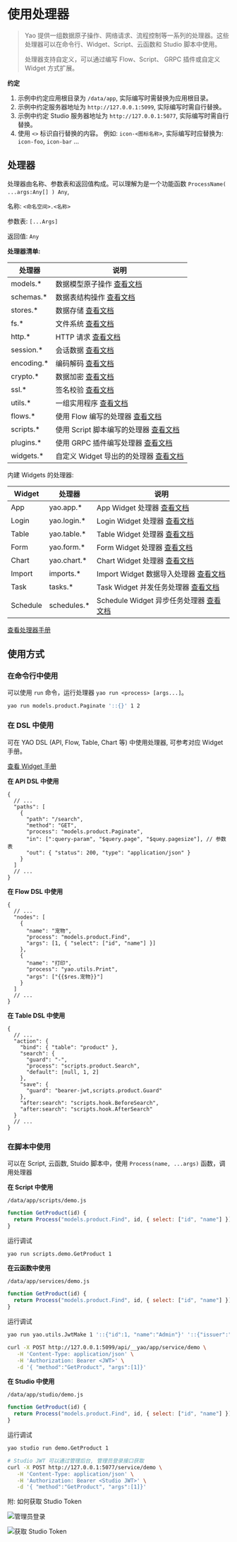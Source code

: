 # 使用处理器

<blockquote>
  <p>
    Yao
    提供一组数据原子操作、网络请求、流程控制等一系列的处理器。这些处理器可以在命令行、Widget、Script、云函数和
    Studio 脚本中使用。
  </p>
  <p>
    处理器支持自定义，可以通过编写 Flow、Script、 GRPC 插件或自定义 Widget
    方式扩展。
  </p>
</blockquote>

**约定**

1. 示例中约定应用根目录为 `/data/app`, 实际编写时需替换为应用根目录。
2. 示例中约定服务器地址为 `http://127.0.0.1:5099`, 实际编写时需自行替换。
3. 示例中约定 Studio 服务器地址为 `http://127.0.0.1:5077`, 实际编写时需自行替换。
4. 使用 `<>` 标识自行替换的内容。 例如: `icon-<图标名称>`, 实际编写时应替换为: `icon-foo`, `icon-bar` ...

## 处理器

处理器由名称、参数表和返回值构成。可以理解为是一个功能函数 `ProcessName( ...args:Any[] ) Any`,

名称: `<命名空间>.<名称>`

参数表: `[...Args]`

返回值: `Any`

**处理器清单:**

| 处理器      | 说明                                                        |
| ----------- | ----------------------------------------------------------- |
| models.\*   | 数据模型原子操作 [查看文档](../手册/处理器/Model)           |
| schemas.\*  | 数据表结构操作 [查看文档](../手册/处理器/Schema)            |
| stores.\*   | 数据存储 [查看文档](../手册/处理器/Store)                   |
| fs.\*       | 文件系统 [查看文档](../手册/处理器/Network)                 |
| http.\*     | HTTP 请求 [查看文档](../手册/处理器/HTTP)                   |
| session.\*  | 会话数据 [查看文档](../手册/处理器/Session)                 |
| encoding.\* | 编码解码 [查看文档](../手册/处理器/Encoding)                |
| crypto.\*   | 数据加密 [查看文档](../手册/处理器/Crypto)                  |
| ssl.\*      | 签名校验 [查看文档](../手册/处理器/SSL)                     |
| utils.\*    | 一组实用程序 [查看文档](../手册/处理器/Utils)               |
| flows.\*    | 使用 Flow 编写的处理器 [查看文档](逻辑编排)                 |
| scripts.\*  | 使用 Script 脚本编写的处理器 [查看文档](逻辑编排)           |
| plugins.\*  | 使用 GRPC 插件编写处理器 [查看文档](../进阶/编写插件)       |
| widgets.\*  | 自定义 Widget 导出的的处理器 [查看文档](../专家/编写Widget) |

内建 Widgets 的处理器:

| Widget   | 处理器       | 说明                                                               |
| -------- | ------------ | ------------------------------------------------------------------ |
| App      | yao.app.\*   | App Widget 处理器 [查看文档](../手册/处理器/App)                   |
| Login    | yao.login.\* | Login Widget 处理器 [查看文档](../手册/处理器/Login)               |
| Table    | yao.table.\* | Table Widget 处理器 [查看文档](../手册/处理器/Table)               |
| Form     | yao.form.\*  | Form Widget 处理器 [查看文档](../手册/处理器/Form)                 |
| Chart    | yao.chart.\* | Chart Widget 处理器 [查看文档](../手册/处理器/Chart)               |
| Import   | imports.\*   | Import Widget 数据导入处理器 [查看文档](../手册/处理器/Chart)      |
| Task     | tasks.\*     | Task Widget 并发任务处理器 [查看文档](../手册/处理器/Task)         |
| Schedule | schedules.\* | Schedule Widget 异步任务处理器 [查看文档](../手册/处理器/Schedule) |

[查看处理器手册](../手册/处理器/Index)

## 使用方式

### 在命令行中使用

可以使用 `run` 命令，运行处理器 `yao run <process> [args...]`。

```bash
yao run models.product.Paginate '::{}' 1 2
```

### 在 DSL 中使用

可在 YAO DSL (API, Flow, Table, Chart 等) 中使用处理器, 可参考对应 Widget 手册。

[查看 Widget 手册](../手册/Widgets/Index)

**在 API DSL 中使用**

```jsonc
{
  // ...
  "paths": [
    {
      "path": "/search",
      "method": "GET",
      "process": "models.product.Paginate",
      "in": [":query-param", "$query.page", "$quey.pagesize"], // 参数表
      "out": { "status": 200, "type": "application/json" }
    }
  ]
  // ...
}
```

**在 Flow DSL 中使用**

```jsonc
{
  // ...
  "nodes": [
    {
      "name": "宠物",
      "process": "models.product.Find",
      "args": [1, { "select": ["id", "name"] }]
    },
    {
      "name": "打印",
      "process": "yao.utils.Print",
      "args": ["{{$res.宠物}}"]
    }
  ]
  // ...
}
```

**在 Table DSL 中使用**

```jsonc
{
  // ...
  "action": {
    "bind": { "table": "product" },
    "search": {
      "guard": "-",
      "process": "scripts.product.Search",
      "default": [null, 1, 2]
    },
    "save": {
      "guard": "bearer-jwt,scripts.product.Guard"
    },
    "after:search": "scripts.hook.BeforeSearch",
    "after:search": "scripts.hook.AfterSearch"
  }
  // ...
}
```

### 在脚本中使用

可以在 Script, 云函数, Stuido 脚本中，使用 `Process(name, ...args)` 函数，调用处理器

**在 Script 中使用**

`/data/app/scripts/demo.js`

```javascript
function GetProduct(id) {
  return Process("models.product.Find", id, { select: ["id", "name"] });
}
```

运行调试

```bash
yao run scripts.demo.GetProduct 1
```

**在云函数中使用**

`/data/app/services/demo.js`

```javascript
function GetProduct(id) {
  return Process("models.product.Find", id, { select: ["id", "name"] });
}
```

运行调试

```bash
yao run yao.utils.JwtMake 1 '::{"id":1, "name":"Admin"}' '::{"issuer":"yao"}'
```

```bash
curl -X POST http://127.0.0.1:5099/api/__yao/app/service/demo \
   -H 'Content-Type: application/json' \
   -H 'Authorization: Bearer <JWT>' \
   -d '{ "method":"GetProduct", "args":[1]}'
```

**在 Studio 中使用**

`/data/app/studio/demo.js`

```javascript
function GetProduct(id) {
  return Process("models.product.Find", id, { select: ["id", "name"] });
}
```

运行调试

```bash
yao studio run demo.GetProduct 1
```

```bash
# Studio JWT 可以通过管理后台, 管理员登录接口获取
curl -X POST http://127.0.0.1:5077/service/demo \
   -H 'Content-Type: application/json' \
   -H 'Authorization: Bearer <Studio JWT>' \
   -d '{ "method":"GetProduct", "args":[1]}'

```

附: 如何获取 Studio Token

![管理员登录](./assets/jwt-token-step1.jpg)

![获取 Studio Token](./assets/jwt-token-step2.jpg)

<Div style={{ display: "flex", justifyContent: "space-between" }}>
  <Link type="prev" title="编写图表" link="基础/编写图表"></Link>
  <Link type="next" title="使用Widgets" link="基础/使用Widgets"></Link>
</Div>
